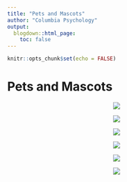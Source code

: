 ```yaml
---
title: "Pets and Mascots"
author: "Columbia Psychology"
output:
  blogdown::html_page:
    toc: false
---
```


```r
knitr::opts_chunk$set(echo = FALSE)
```

# Pets and Mascots

<div class="row">
<div class="col-md-4">
<p style="text-align:center;"><img src="/images/rooney1.jpg"></p>
</div>
<div class="col-md-4">
<p style="text-align:center;"><img src="/images/rooney2.jpg"></p>
</div>
<div class="col-md-4">
<p style="text-align:center;"><img src="/images/rooney3.jpg"></p>
</div>
<div class="col-md-4">
<p style="text-align:center;"><img src="/images/rooney4.jpeg"></p>
</div>
<div class="col-md-4">
<p style="text-align:center;"><img src="/images/rooney5.jpg"></p>
</div>
<div class="col-md-4">
<p style="text-align:center;"><img src="/images/rooney6.jpg"></p>
</div>
</div>
</div>
